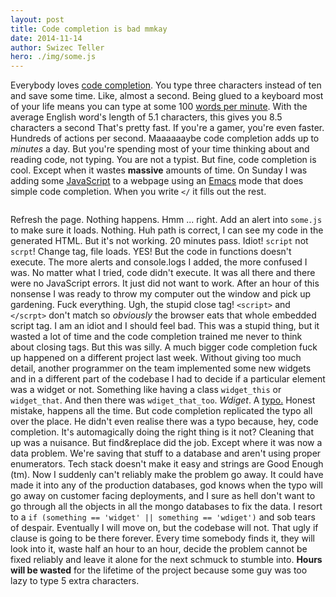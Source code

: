 ```yaml
---
layout: post
title: Code completion is bad mmkay
date: 2014-11-14
author: Swizec Teller
hero: ./img/some.js
---
```


Everybody loves [code completion](http://en.wikipedia.org/wiki/Autocomplete "Autocomplete"). You type three characters instead of ten and save some time. Like, almost a second. Being glued to a keyboard most of your life means you can type at some 100 [words per minute](http://en.wikipedia.org/wiki/Words_per_minute "Words per minute"). With the average English word's length of 5.1 characters, this gives you 8.5 characters a second That's pretty fast. If you're a gamer, you're even faster. Hundreds of actions per second. Maaaaaaybe code completion adds up to _minutes_ a day. But you're spending most of your time thinking about and reading code, not typing. You are not a typist. But fine, code completion is cool. Except when it wastes **massive** amounts of time. On Sunday I was adding some [JavaScript](http://en.wikipedia.org/wiki/JavaScript "JavaScript") to a webpage using an [Emacs](http://www.gnu.org/software/emacs "Emacs") mode that does simple code completion. When you write `</` it fills out the rest.

```

```

Refresh the page. Nothing happens. Hmm ... right. Add an alert into `some.js` to make sure it loads. Nothing. Huh path is correct, I can see my code in the generated HTML. But it's not working. 20 minutes pass. Idiot! `script` not `scrpt`! Change tag, file loads. YES! But the code in functions doesn't execute. The more alerts and console.logs I added, the more confused I was. No matter what I tried, code didn't execute. It was all there and there were no JavaScript errors. It just did not want to work. After an hour of this nonsense I was ready to throw my computer out the window and pick up gardening. Fuck everything. Ugh, the stupid close tag! `<script>` and `</scrpt>` don't match so _obviously_ the browser eats that whole embedded script tag. I am an idiot and I should feel bad. This was a stupid thing, but it wasted a lot of time and the code completion trained me never to think about closing tags. But this was silly. A much bigger code completion fuck up happened on a different project last week. Without giving too much detail, another programmer on the team implemented some new widgets and in a different part of the codebase I had to decide if a particular element was a widget or not. Something like having a class `widget_this` or `widget_that`. And then there was `wdiget_that_too`. _Wdiget_. A [typo.](http://en.wikipedia.org/wiki/Typographical_error "Typographical error") Honest mistake, happens all the time. But code completion replicated the typo all over the place. He didn't even realise there was a typo because, hey, code completion. It's automagically doing the right thing is it not? Cleaning that up was a nuisance. But find&replace did the job. Except where it was now a data problem. We're saving that stuff to a database and aren't using proper enumerators. Tech stack doesn't make it easy and strings are Good Enough (tm). Now I suddenly can't reliably make the problem go away. It could have made it into any of the production databases, god knows when the typo will go away on customer facing deployments, and I sure as hell don't want to go through all the objects in all the mongo databases to fix the data. I resort to a `if (something == 'widget' || something == 'wdiget')` and sob tears of despair. Eventually I will move on, but the codebase will not. That ugly if clause is going to be there forever. Every time somebody finds it, they will look into it, waste half an hour to an hour, decide the problem cannot be fixed reliably and leave it alone for the next schmuck to stumble into. **Hours will be wasted** for the lifetime of the project because some guy was too lazy to type 5 extra characters.
